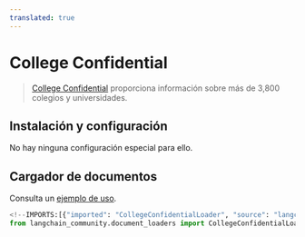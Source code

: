 ```yaml
---
translated: true
---
```


# College Confidential

>[College Confidential](https://www.collegeconfidential.com/) proporciona información sobre más de 3,800 colegios y universidades.

## Instalación y configuración

No hay ninguna configuración especial para ello.

## Cargador de documentos

Consulta un [ejemplo de uso](/docs/integrations/document_loaders/college_confidential).

```python
<!--IMPORTS:[{"imported": "CollegeConfidentialLoader", "source": "langchain_community.document_loaders", "docs": "https://api.python.langchain.com/en/latest/document_loaders/langchain_community.document_loaders.college_confidential.CollegeConfidentialLoader.html", "title": "College Confidential"}]-->
from langchain_community.document_loaders import CollegeConfidentialLoader
```
